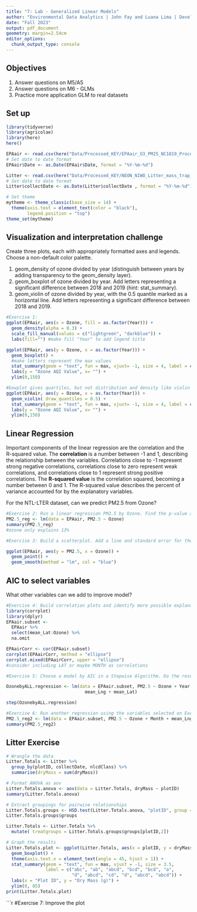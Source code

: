 ```yaml
---
title: "7: Lab - Generalized Linear Models"
author: "Environmental Data Analytics | John Fay and Luana Lima | Developed by Kateri Salk"
date: "Fall 2023"
output: pdf_document
geometry: margin=2.54cm
editor_options: 
  chunk_output_type: console
---
```


## Objectives
1. Answer questions on M5/A5
2. Answer questions on M6 - GLMs
3. Practice more application GLM to real datasets


## Set up
```r
library(tidyverse)
library(agricolae)   
library(here)
here()

EPAair <- read.csv(here("Data/Processed_KEY/EPAair_O3_PM25_NC1819_Processed.csv"), stringsAsFactors = TRUE)
# Set date to date format
EPAair$Date <- as.Date(EPAair$Date, format = "%Y-%m-%d")

Litter <- read.csv(here("Data/Processed_KEY/NEON_NIWO_Litter_mass_trap_Processed.csv"), stringsAsFactors = TRUE)
# Set date to date format
Litter$collectDate <- as.Date(Litter$collectDate , format = "%Y-%m-%d")

# Set theme
mytheme <- theme_classic(base_size = 14) +
  theme(axis.text = element_text(color = "black"), 
        legend.position = "top")
theme_set(mytheme)
```



## Visualization and interpretation challenge

Create three plots, each with appropriately formatted axes and legends. Choose a non-default color palette.

1. geom_density of ozone divided by year (distinguish between years by adding transparency to the geom_density layer).
2. geom_boxplot of ozone divided by year. Add letters representing a significant difference between 2018 and 2019 (hint: stat_summary). 
3. geom_violin of ozone divided by year, with the 0.5 quantile marked as a horizontal line. Add letters representing a significant difference between 2018 and 2019. 

```r
#Exercise 1:
ggplot(EPAair, aes(x = Ozone, fill = as.factor(Year))) +
  geom_density(alpha = 0.3) +
  scale_fill_manual(values = c("lightgreen", "darkblue")) +
  labs(fill="") #make fill "Year" to add legend title

ggplot(EPAair, aes(y = Ozone, x = as.factor(Year))) +
  geom_boxplot() +
  #make letters represent the max values
  stat_summary(geom = "text", fun = max, vjust= -1, size = 4, label = c("b", "a")) +
  labs(y = "Ozone AQI Value", x= "") +
  ylim(0,150)

#bowplot gives quartiles, but not distribution and density like violin does
ggplot(EPAair, aes(y = Ozone, x = as.factor(Year))) +
  geom_violin( draw_quantiles = 0.5) +
  stat_summary(geom = "text", fun = max, vjust= -1, size = 4, label = c("b", "a")) +
  labs(y = "Ozone AQI Value", x= "") +
  ylim(0,150)
```

## Linear Regression

Important components of the linear regression are the correlation and the R-squared value. The **correlation** is a number between -1 and 1, describing the relationship between the variables. Correlations close to -1 represent strong negative correlations, correlations close to zero represent weak correlations, and correlations close to 1 represent strong positive correlations. The **R-squared value** is the correlation squared, becoming a number between 0 and 1. The R-squared value describes the percent of variance accounted for by the explanatory variables. 

For the NTL-LTER dataset, can we predict PM2.5 from Ozone?

```r

#Exercise 2: Run a linear regression PM2.5 by Ozone. Find the p-value and R-squared value. 
PM2.5_reg <- lm(data = EPAair, PM2.5 ~ Ozone)
summary(PM2.5_reg)
#ozone only explains 13%

#Exercise 3: Build a scatterplot. Add a line and standard error for the linear regression. Add the regression equation to the plot

ggplot(EPAair, aes(y = PM2.5, x = Ozone)) +
  geom_point() +
  geom_smooth(method = "lm", col = "blue")
```


## AIC to select variables

What other variables can we add to improve model?

```r

#Exercise 4: Build correlation plots and identify more possible explanatory variables to add to the regression.
library(corrplot)
library(dplyr)
EPAair.subset <-
  EPAair %>%
  select(mean_Lat:Ozone) %>%
  na.omit

EPAairCorr <- cor(EPAair.subset)
corrplot(EPAairCorr, method = "ellipse")
corrplot.mixed(EPAairCorr, upper = "ellipse")
#consider including LAT or maybe MONTH as correlations

#Exercise 5: Choose a model by AIC in a Stepwise Algorithm. Do the results from AIC match the variables you selected on Exercise 4?

OzonebyALL.regression <- lm(data = EPAair.subset, PM2.5 ~ Ozone + Year + Month + 
                              mean_Lng + mean_Lat)

step(OzonebyALL.regression)

#Exercise 6: Run another regression using the variables selected on Exercise 6. Compare r-squared value with the one from Exercise 2. 
PM2.5_reg2 <- lm(data = EPAair.subset, PM2.5 ~ Ozone + Month + mean_Lng + mean_Lat)
summary(PM2.5_reg2)

```



## Litter Exercise

```r
# Wrangle the data
Litter.Totals <- Litter %>%
  group_by(plotID, collectDate, nlcdClass) %>%
  summarise(dryMass = sum(dryMass))

# Format ANOVA as aov
Litter.Totals.anova <- aov(data = Litter.Totals, dryMass ~ plotID)
summary(Litter.Totals.anova)

# Extract groupings for pairwise relationships
Litter.Totals.groups <- HSD.test(Litter.Totals.anova, "plotID", group = TRUE)
Litter.Totals.groups$groups

Litter.Totals <- Litter.Totals %>%
  mutate( treatgroups = Litter.Totals.groups$groups[plotID,2])

# Graph the results
Litter.Totals.plot <- ggplot(Litter.Totals, aes(x = plotID, y = dryMass)) +
  geom_boxplot() +
  theme(axis.text.x = element_text(angle = 45, hjust = 1)) +
  stat_summary(geom = "text", fun = max, vjust = -1, size = 3.5,
               label = c("abc", "ab", "abcd", "bcd", "bcd", "a", 
                         "d", "abcd", "cd", "d", "abcd", "abcd")) +
  labs(x = "Plot ID", y = "Dry Mass (g)") +
  ylim(0, 85)
print(Litter.Totals.plot)

```

```r
#Exercise 7: Improve the plot

